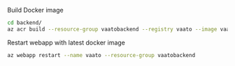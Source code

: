 Build Docker image

```bash
cd backend/
az acr build --resource-group vaatobackend --registry vaato --image vaato:latest .
```

Restart webapp with latest docker image

```bash
az webapp restart --name vaato --resource-group vaatobackend
```
